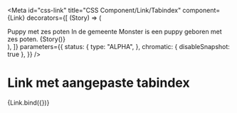 <!-- @license CC0-1.0 -->


<Meta
  id="css-link"
  title="CSS Component/Link/Tabindex"
  component={Link}
  decorators={[
    (Story) => (
      <Article>
        <Heading2 id="heading">
          <Link href="htttps://www.example.com/">Puppy met zes poten</Link>
        </Heading2>
        <Paragraph>In de gemeente Monster is een puppy geboren met zes poten. {Story()}</Paragraph>
      </Article>
    ),
  ]}
  parameters={{
    status: {
      type: "ALPHA",
    },
    chromatic: { disableSnapshot: true },
  }}
/>

# Link met aangepaste tabindex

<Canvas>
  <Story
    name="Tabindex"
    args={{
      href: "https://www.example.com/",
      tabIndex: "-1",
      textContent: "Lees meer...",
      "aria-labelledby": "heading",
    }}
  >
    {Link.bind({})}
  </Story>
</Canvas>
